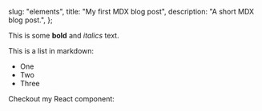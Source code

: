 
  slug: "elements",
  title: "My first MDX blog post",
  description: "A short MDX blog post.",
};
 
This is some **bold** and _italics_ text.
 
This is a list in markdown:
 
- One
- Two
- Three
 
Checkout my React component:

<Hello/>
